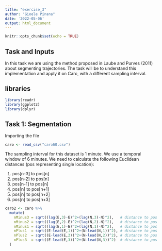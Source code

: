 ```yaml
---
title: "exercise_3"
author: "Gioele Pinana"
date: '2022-05-06'
output: html_document
---
```


```r
knitr::opts_chunk$set(echo = TRUE)
```

## Task and Inputs

In this task we are using the method proposed in Laube and Purves (2011) about 
segmenting trajectories. The task will be to understand this implementation and 
apply it on Caro, with a different sampling interval.

## libraries 

```r
library(readr)
library(ggplot2)
library(dplyr)
```

## Task 1: Segmentation   

Importing the file 
```r
caro <- read_csv("caro60.csv")
```

The sampling interval for this dataset is 1 minute. We use a temporal window 
of 6 minutes. We need to calculate the following Euclidean distances 
(pos representing single location):

1. pos[n-3] to pos[n]
2. pos[n-2] to pos[n]
3. pos[n-1] to pos[n]
4. pos[n] to pos[n+1]
5. pos[n] to pos[n+2]
6. pos[n] to pos[n+3]

```r
caro2 <- caro %>%
  mutate(
    nMinus3 = sqrt((lag(E,3)-E)^2+(lag(N,3)-N)^2),   # distance to pos -3 minutes
    nMinus2 = sqrt((lag(E,2)-E)^2+(lag(N,2)-N)^2),   # distance to pos -2 minutes
    nMinus1 = sqrt((lag(E,1)-E)^2+(lag(N,1)-N)^2),   # distance to pos -1 minutes
    nPlus1  = sqrt((E-lead(E,1))^2+(N-lead(N,1))^2), # distance to pos +1 mintues
    nPlus2  = sqrt((E-lead(E,2))^2+(N-lead(N,2))^2), # distance to pos +2 minutes
    nPlus3  = sqrt((E-lead(E,3))^2+(N-lead(N,3))^2)  # distance to pos +3 minutes
  )
```





